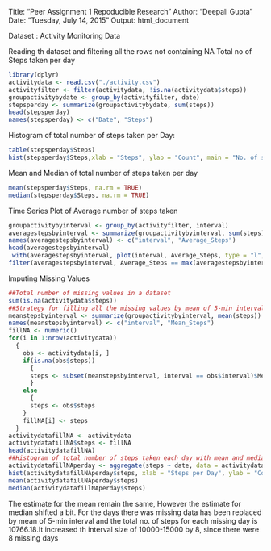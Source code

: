 Title: "Peer Assignment 1 Repoducible Research"
Author: "Deepali Gupta"
Date: "Tuesday, July 14, 2015"
Output: html_document

Dataset : Activity Monitoring Data

Reading th dataset and filtering all the rows not containing NA
Total no of Steps taken per day

```r
library(dplyr)
activitydata <- read.csv("./activity.csv")
activityfilter <- filter(activitydata, !is.na(activitydata$steps))
groupactivitybydate <- group_by(activityfilter, date)
stepsperday <- summarize(groupactivitybydate, sum(steps))
head(stepsperday)
names(stepsperday) <- c("Date", "Steps")
```

Histogram of total number of steps taken per Day:

```r
table(stepsperday$Steps)
hist(stepsperday$Steps,xlab = "Steps", ylab = "Count", main = "No. of steps taken per day", col = "green")
```

Mean and Median of total number of steps taken per day

```r
mean(stepsperday$Steps, na.rm = TRUE)
median(stepsperday$Steps, na.rm = TRUE)
```


Time Series Plot of Average number of steps taken

```r
groupactivitybyinterval <- group_by(activityfilter, interval)
averagestepsbyinterval <- summarize(groupactivitybyinterval, sum(steps)/n())
names(averagestepsbyinterval) <- c("interval", "Average_Steps")
head(averagestepsbyinterval)
 with(averagestepsbyinterval, plot(interval, Average_Steps, type = "l", xlab = "Interval", ylab = "Average Steps", main = "Average number of Steps taken in 5-min interval", col = "blue"))
filter(averagestepsbyinterval, Average_Steps == max(averagestepsbyinterval$Average_Steps))
```

Imputing Missing Values

```r
##Total number of missing values in a dataset
sum(is.na(activitydata$steps))
##Strategy for filling all the missing values by mean of 5-min interval
meanstepsbyinterval <- summarize(groupactivitybyinterval, mean(steps))
names(meanstepsbyinterval) <- c("interval", "Mean_Steps")
fillNA <- numeric()
for(i in 1:nrow(activitydata))
  {
    obs <- activitydata[i, ]
    if(is.na(obs$steps))
      {
      steps <- subset(meanstepsbyinterval, interval == obs$interval)$Mean_Steps
      }
    else
      {
      steps <- obs$steps
    }
    fillNA[i] <- steps
  }
activitydatafillNA <- activitydata
activitydatafillNA$steps <- fillNA
head(activitydatafillNA)
##Histogram of total number of steps taken each day with mean and median
activitydatafillNAperday <- aggregate(steps ~ date, data = activitydatafillNA, FUN = sum)
hist(activitydatafillNAperday$steps, xlab = "Steps per Day", ylab = "Count", main = "Total No of Steps taken per day", col = "red")
mean(activitydatafillNAperday$steps)
median(activitydatafillNAperday$steps)
```
The estimate for the mean remain the same, However the estimate for median shifted a bit. For the days there was missing data has been replaced by mean of 5-min interval and the total no. of steps for each missing day is 10766.18.It increased th interval size of 10000-15000 by 8, since there were 8 missing days
